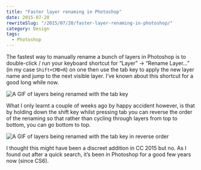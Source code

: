 ```yaml
---
title: "Faster layer renaming in Photoshop"
date: 2015-07-20
rewriteSlug: "/2015/07/20/faster-layer-renaming-in-photoshop/"
category: Design
tags:
  - Photoshop
---
```


The fastest way to manually rename a bunch of layers in Photoshop is to double-click / run your keyboard shortcut for “Layer” → “Rename Layer…” (in my case `Shift+CMD+R`) on one then use the tab key to apply the new layer name and jump to the next visible layer. I’ve known about this shortcut for a good long while now.

![A GIF of layers being renamed with the tab key](./down.gif)

What I only learnt a couple of weeks ago by happy accident however, is that by holding down the shift key whilst pressing tab you can reverse the order of the renaming so that rather than cycling through layers from top to bottom, you can go bottom to top.

![A GIF of layers being renamed with the tab key in reverse order](./up.gif)

I thought this might have been a discreet addition in CC 2015 but no. As I found out after a quick search, it’s been in Photoshop for a good few years now (since CS6).

